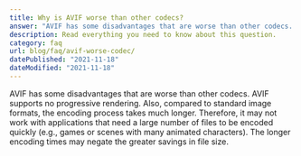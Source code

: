 ```yaml
---
title: Why is AVIF worse than other codecs?
answer: "AVIF has some disadvantages that are worse than other codecs. AVIF supports no progressive rendering. Also, compared to standard image formats, the encoding process takes much longer. Therefore, it may not work with applications that need a large number of files to be encoded quickly (e.g., games or scenes with many animated characters). The longer encoding times may negate the greater savings in file size."
description: Read everything you need to know about this question.
category: faq
url: blog/faq/avif-worse-codec/
datePublished: "2021-11-18"
dateModified: "2021-11-18"
---
```


AVIF has some disadvantages that are worse than other codecs. AVIF supports no progressive rendering. Also, compared to standard image formats, the encoding process takes much longer. Therefore, it may not work with applications that need a large number of files to be encoded quickly (e.g., games or scenes with many animated characters). The longer encoding times may negate the greater savings in file size.
